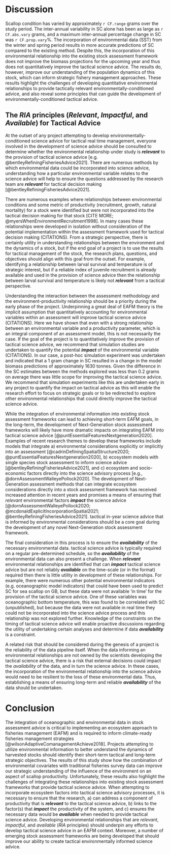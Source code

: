 <!-- So we reframe this discussion more around tactical and strategic aims.  This project does move us ahead strategically as we understand more about the patterns driving condition variability in scallop, but unfortunately in terms of quantitatively improving tactical advice this framework is not helpful.  So from the outset you should consider whether you need tactical or strategic advice, if strategic you are pretty much free to play in a sandbox, but you also shouldn't expect anything to 'be applied' with respect to tactical management of a stock.  If you are looking to use environmental relationship to inform tactical advice it is much more complicated and you need to think about the RIA principles from the outset of the project as if you don't meet those you aren't going to get anywhere. -->

# Discussion 

Scallop condition has varied by approximately `r CF.range` grams over the study period. The inter-annual variability in SC alone has been as large as `r CF.abs.vary` grams, and a maximum inter-annual percentage change in SC was `r CF.prop.vary`%. The incorporation of environmental data (SST) from the winter and spring period results in more accurate predictions of SC compared to the existing method. Despite this, the incorporation of this environmental relationship into the existing stock assessment framework does not improve the biomass projections for the upcoming year and thus does not quantitatively improve the tactical science advice. The results do, however, improve our understanding of the population dynamics of this stock, which can inform strategic fishery management approaches.  These results highlight the challenges of developing quantitative environmental relationships to provide tactically relevant environmentally-conditioned advice, and also reveal some principles that can guide the development of environmentally-conditioned tactical advice.

## The *RIA* principles (*Relevant*, *Impactful*, and *Available*) for Tactical Advice

At the outset of any project attempting to develop environmentally-conditioned science advice for tactical real time management,  everyone involved in the development of science advice should be consulted to determine whether the environmental relationship under study is ***relevant*** to the provision of tactical science advice [e.g. @bentleyRefiningFisheriesAdvice2021]. There are numerous methods by which environmental data could be incorporated into science advice, understanding how a particular environmental variable relates to the science advice will help to ensure the questions addressed by the research team are ***relevant*** for tactical decision making [@bentleyRefiningFisheriesAdvice2021]. 

There are numerous examples where relationships between environmental conditions and some metric of productivity (recruitment, growth, natural mortality) for a stock were identified but were not incorporated into the tactical decision making for that stock [CITE MORE; @myersWhenEnvironmentRecruitment1998]. In many cases these relationships were developed in isolation without consideration of the potential implementation within the assessment framework used for tactical decision making (CITATIONS). From a strategic perspective, there is certainly utility in understanding relationships between the environment and the dynamics of a stock, but if the end goal of a project is to use the results for tactical management of the stock, the research plans, questions, and objectives should align with this goal from the outset. For example, identifying a relationship between larval survival and temperature is of strategic interest, but if a reliable index of juvenile recruitment is already available and used in the provision of science advice then the relationship between larval survival and temperature is likely not ***relevant*** from a tactical perspective.  

Understanding the interaction between the assessment methodology and the environment-productivity relationship should be a priority during the early phase of the project. Underpinning a great deal of EAFM theory is the implicit assumption that quantitatively accounting for environmental variables within an assessment will improve tactical science advice (CITATIONS). Here we have shown that even with a strong relationship between an environmental variable and a productivity parameter, which is an integral component of an assessment model, this is not necessarily the case. If the goal of the project is to quantitatively improve the provision of tactical science advice, we recommend that simulation studies are undertaken to quantify the potential ***impact*** of the environmental variable (CITATIONS). In our case, a post-hoc simulation experiment was undertaken and indicated that a 1 gram change in SC resulted in a change in the model biomass predictions of approximately 1630 tonnes. Given the difference in the SC estimates between the methods explored was less than 0.2 grams on average there was little scope for improving the tactical science advice.  We recommend that simulation experiments like this are undertaken early in any project to quantify the impact on tactical advice as this will enable the research effort to focus on strategic goals or to be redirected to explore other environmental relationships that could directly improve the tactical science advice.

While the integration of environmental information into existing stock assessment frameworks can lead to achieving short-term EAFM goals, in the long-term, the development of Next-Generation stock assessment frameworks will likely have more dramatic impacts on integrating EAFM into tactical science advice [@puntEssentialFeaturesNextgeneration2020]. Examples of recent research themes to develop these frameworks include models that integrate  a) environmental considerations explicitly or implicitly into an assessment [@cadrinDefiningSpatialStructure2020; @puntEssentialFeaturesNextgeneration2020], b) ecosystem models with single species stock assessment to inform science advice [@bentleyRefiningFisheriesAdvice2021], and c) ecosystem and socio-economic factors directly into the science advisory process [e.g., @dornAssessmentWalleyePollock2020]. The development of Next-Generation assessment methods that can integrate ecosystem considerations directly into a stock assessment framework has received increased attention in recent years and promises a means of ensuring that  *relevant* environmental factors  ***impact***  the science advice [@dornAssessmentWalleyePollock2020; @mcdonaldExplicitIncorporationSpatial2021; @bentleyRefiningFisheriesAdvice2021]. tactical in-year science advice that is informed by environmental considerations should be a core goal during the development of any novel Next-Generation stock assessment framework. 

The final consideration in this process is to ensure the  ***availability*** of the necessary environmental data. tactical science advice is typically required on a regular pre-determined schedule, so the ***availability*** of the environmental data can also present a challenge. When ***relevant*** environmental relationships are identified that can ***impact*** tactical science advice but are not reliably ***available*** on the time-scale (or in the format) required then there is little utility in development of these relationships. For example, there were numerous other potential environmental indicators (e.g. oceanographic model indicators) that could have been used to predict SC for sea scallop on GB, but these data were not available 'in time' for the provision of the tactical science advice. One of these variables was oceanographic bottom temperature, this was found to be correlated with SC (unpublished), but because the data were not available in real time they could not be incorporated into the science advice process and this relationship was not explored further. Knowledge of the constraints on the timing of tactical science advice will enable proactive discussions regarding the utility of undertaking certain analyses and determine if data ***availability*** is a constraint. 

A related risk that should be considered during the genesis of a project is the reliability of the data pipeline itself. When the data informing an environmental relationships are not owned by the scientists developing the tactical science advice, there is a risk that external decisions could impact the *availability* of the data, and in turn the science advice. In these cases, the incorporation of the environmental relationship into the science advice would need to be resilient to the loss of these environmental data. Thus, establishing a means of ensuring long-term and reliable ***availability*** of the data should be undertaken.

# Conclusion

The integration of oceanographic and environmental data in stock assessment advice is critical to implementing an ecosystem approach to fisheries management (EAFM) and is required to inform climate-ready fisheries management strategies [@wilsonAdaptiveComanagementAchieve2018]. Projects attempting to utilize environmental information to better understand the dynamics of harvested stocks should identify their short-term tactical and long-term strategic objectives.  The results of this study show how the combination of environmental covariates with traditional fisheries survey data can improve our strategic understanding of the influence of the environment on an aspect of scallop productivity. Unfortunately, these results also highlight the challenges of integrating these relationships into existing stock assessment frameworks that provide tactical science advice. When attempting to incorporate ecosystem factors into tactical science advisory processes, it is necessary to ensure that the research, a) can address a component of productivity that is ***relevant*** to the tactical science advice, b) links to the factor(s) that ***impact*** the productivity of the system, and c) ensures the necessary data would be ***available*** when needed to provide tactical science advice. Developing environmental relationships that are *relevant*, *impactful*, and *available* (*RIA* principles) should underpin any efforts to develop tactical science advice in an EAFM context. Moreover, a number of emerging stock assessment frameworks are being developed that should improve our ability to create tactical environmentally informed science advice.

<!--  # STUFF TO ADD IN -->

<!-- The integration of stock assessment and EAFM research is needed to develop products and stock assessment models that can help move us towards EAFM/EBFM/EBM objectives, the time of the two solitudes must end. -->

<!-- There is often a disconnect between stock assessment research and EAFM research, if the integration of environmental information into science advice is to be successful, then the barriers between these two fields of research need to be eliminated so we no longer have the two solitudes. -->

<!-- Conventional sampling methods using research vessels are limited in space and time with fishery surveys and in-situ oceanographic sampling occurring at most a few times a year. In contrast, satellite remote sensing and oceanographic modelling outputs provides near continuous, high spatio-temporal environmental data; although, only remote sensed data products are available in near real time. While the overall best model incorporates both SST and MLD, this relationship cannot be operationalized because of the limitations on the *availability* of the MLD data. However, the *SST* model also improves the *prediction* of SC over the current biological-only methodology and these data are *available* in near real time. The *SST* model meets both the *predictive* and the *availability criteria* and this relationship can be operationalized within the stock assessment process to help improve science advice. -->


<!-- This is due to the relatively small bias in the biomass predictions from the model due to an over-estimate of other productivity parameters and a slight under-prediction of condition using the current method.  -->

<!-- There is a laundry list of environmental variables that correlate in some way to metrics of productivity for numerous stocks.  It has long been recognized that these relationship often break down over time and the use of environmental data in stock assessments has remained limited.  Unfortunately, we show how even when the relationship holds, it does not necessarily lead to better science advice.  And it’s not like condition doesn’t matter, it can lead to swings in biomass of up to 30% year over year.    -->

<!-- An additionally challenge that has received less attention is the practical challenge of implementation of these data into traditional stock assessments. Given the availability of the SST data in near real time, this should facilitate it’s use in the stock assessment process.  But, in this case, the SST in Jan-March is required to predict condition for the current year so even with this near real time availability of this data its use for tactical science advice for the current year is challenging and this relationship would serve no benefit if the science advice is required before this data is available.  The situation is more problematic for modelled oceanographic data which is not available in near real time and would rarely be available in time to inform science advice.    -->

<!-- These challenges suggest that in the near term the most useful path forward for utilizing environmental data may be to use it for strategic longer-term planning, for example to predict impacts of climate change (although extrapolating relationships to unobserved ecosystems states has its own suite of challenges).  In the longer-term, to achieve EAFM/EBFM/EBM goals it will require new stock assessment modelling frameworks in which the environmental considerations are intrinsically linked into the assessment (Punt).  A first step in this direction is Raph’s spatial paper in which spatial variability it accounted for in the assessment.  While this doesn’t account for environmental effects in the traditional sense, the spatial variability modelled through this method is integrating productivity changes due to environmental variability.  This and other next-gen stock assessment methods will likely need to be developed before we are able to have tactical in-year science advice that is fully informed by environmental and ecosystem considerations (Punt paper).  -->

<!-- The implications of this change on stock assessment advice is significant since SC is assumed as a known input and is currently assumed unchanged from the previous year for biomass projections, from which fisheries management decisions on removal levels are made [@hubleyGeorgesBankBrowns2014;@dfoStockStatusUpdate2018]. Model projections based on underestimates of SC will therefore inherently underestimate biomass and may result in economic loss, whereas overestimates of SC will overestimate biomass leading to an increased risk of over-exploitation, all else being equal.   -->

<!-- Through correlation analysis, cumulative SST was identified as most correlated with SC at the time of the survey in August. The periods of strongest correlation with SST were observed during January to April of the previous year and January to March of the current year. The observation that summer SC is correlated with this winter-spring period is supported by the annual cyclical nature of energy storage and utilization of  *P. magellanicus* [@naiduReproductionBreedingCycle1970; @sarroSpatialTemporalVariation2009; @thompsonIdentifyingSpawningEvents2014]. However, unexpectedly, SC did not show strong correlation with CHL or MLD, although further empirical modelling indicated that MLD did significantly improve the SC estimates (*Base* model).

 Although sea scallops exhibit an annual cyclical nature to their energy cycle, the results of the SST correlation analysis, *Base*, *SST*, and *AR(1)* models all support the notion that scallop condition is dependent on the cumulative environmental conditions experienced in the winter and spring period leading up to spawning and that this effect is not fully lost during spawning. Therefore, the condition of the scallop meat in August appears dependent on the environmental conditions up to 20 months prior. 

We found no evidence for a relationship between CHL and SC which was surprising given the role of phytoplankton in scallop diets  [@shumwayFoodResourcesRelated1987; @macdonaldPhysiologyEnergyAcquisition2016]. Clearance rates in *P. magellanicus* are positively correlated to temperature [@macdonaldFeedingActivityScallops2009], however they have been shown to be independent across a broad range of food concentrations  [@cranfordParticleClearanceAbsorption1990; @macdonaldVariationFoodQuality1994; @cranfordSituFeedingAbsorption1998] and may decline at high food concentrations [@grantSedimentResuspensionRates1997].  Our results, combined with the strong mixing and high primary productivity that characterizes Georges Bank [@townsendNitrogenLimitationSecondary1997; @townsendOceanographyNorthwestAtlantic2006], suggests that food availability may not limit growth and thus scallop condition on Georges Bank. Alternatively, phytoplankton blooms are generally of short duration and do not cover the entire domain used in this study; the lack of evidence for an effect of CHL may therefore be due to the aggregation of the data in both space (6,500 km^2^) and time (monthly average) used in this study [@songPhenologyPhytoplanktonBlooms2010] (**CJ and ED can you provide a reference here and what do we mean by short duration, size of typical bloom etc??**). Further research at a finer spatio-temporal scale that more closely matches the scale of the phytoplankton blooms may better resolve this relationship.

***Catherine/Emmanuel – a oceanographic paragraph to link SST, MLD, CHL and below observations:*** The increase in SC with increasing MLD (Base model) indicates that increased connectivity (mixing) between the surface and benthic communities generally leads to elevated condition SST direction with SC link to oceanography paragraph by CJ and ED.  link to oceanography paragraph by CJ and ED

**Is this a reasonable summary of Brickman, especially the effect about Temp anomalies being relatively uniform from surface to depth, ideas for other references?**
Within the SST range observed over the last two decades, SC improved when the SST in the spring was elevated and this effect was amplified when SST was elevated for consecutive years. The temperatures in the region have increased over the last decade, this has been driven by an increase in the occurrence of high salinity warm water eddies forming at the tail of the Grand Banks  [@brickmanMechanismRecentOcean2018]. These anomalous eddies propagate across the Scotian Shelf to the Gulf of Maine and are caused by an interaction between the Labrador Current and the Gulf Stream. Similar cold water eddies were likely more common in previous decades and appear to help regulate temperatures within the region during colder periods [@brickmanMechanismRecentOcean2018].  Within both cold and warm eddies the MLD would likely be above average and temperature anomalies are observed from near the surface to depths in excess of 120 meters. The SST anomaly would be correlated to the bottom temperature anomaly at the depths scallop inhabit on Georges Bank within an eddy which indicates that SST could be a good proxy for the environment scallop experience.  These eddies have a central role in modulating temperatures on Georges Bank and throughout the region, and therefore on the environmental conditions scallop experience.

Scallop meat weight declines rapidly in the fall and this decline is associated with the primary spawning event which generally begins in August and ends in October or November on Georges Bank [@posgayObservationSpawningSea1958; @naiduReproductionBreedingCycle1970; @thompsonIdentifyingSpawningEvents2014].  After spawning, scallop meat weight remains low until the winter, at which time the meat weight begins to increase and generally reaches a maximum by June; meat weight then remains similar until spawning and the cycle begins again [@macdonaldInfluenceTemperatureFood1985; @macdonaldInfluenceTemperatureFood1985a; @sarroSpatialTemporalVariation2009; @thompsonIdentifyingSpawningEvents2014]. The increase in scallop meat weight is a gradual process, taking up to half a year [@sarroSpatialTemporalVariation2009]; therefore, identifying the environmental attributes that most influence scallop productivity requires continuous environmental data such that the effect of integrated environmental conditions can be evaluated.
-->

